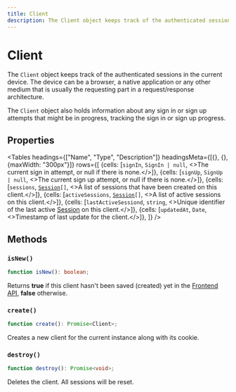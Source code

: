```yaml
---
title: Client
description: The Client object keeps track of the authenticated sessions in the current device. The device can be a browser, a native application or any other medium that is usually the requesting part in a request/response architecture.
---
```



# Client

The `Client` object keeps track of the authenticated sessions in the current device. The device can be a browser, a native application or any other medium that is usually the requesting part in a request/response architecture.

The `Client` object also holds information about any sign in or sign up attempts that might be in progress, tracking the sign in or sign up progress.

## Properties

<Tables
  headings={["Name", "Type", "Description"]}
  headingsMeta={[{}, {}, {maxWidth: "300px"}]}
  rows={[
{cells: [<code>signIn</code>, <code>SignIn | null</code>, <>The current sign in attempt, or null if there is none.</>]},
{cells: [<code>signUp</code>, <code>SignUp  | null</code>, <>The current sign up attempt, or null if there is none.</>]},
{cells: [<code>sessions</code>, <code><a href="/reference-js/session">Session</a>[]</code>, <>A list of sessions that have been created on this client.</>]},
{cells: [<code>activeSessions</code>, <code><a href="/reference-js/session">Session</a>[]</code>, <>A list of active sessions on this client.</>]},
{cells: [<code>lastActiveSessiond</code>, <code>string</code>, <>Unique identifier of the last active <a href="/reference-js/session">Session</a> on this client.</>]},
{cells: [<code>updatedAt</code>, <code>Date</code>, <>Timestamp of last update for the client.</>]},
  ]}
/>

## Methods

### `isNew()`

```typescript
function isNew(): boolean;
```

Returns **true** if this client hasn't been saved (created) yet in the [Frontend API](https://reference.clerk.dev/reference/frontend-api-reference), **false** otherwise.

### `create()`

```typescript
function create(): Promise<Client>;
```

Creates a new client for the current instance along with its cookie.

### `destroy()`

```typescript
function destroy(): Promise<void>;
```

Deletes the client. All sessions will be reset.
